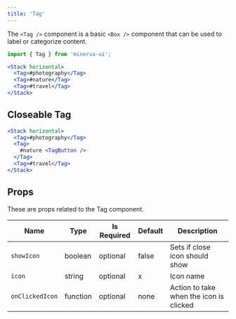```yaml
---
title: 'Tag'
---
```


The `<Tag />` component is a basic `<Box />` component that can be used to label or categorize content.

```js
import { Tag } from 'minerva-ui';
```

```jsx live
<Stack horizontal>
  <Tag>#photography</Tag>
  <Tag>#nature</Tag>
  <Tag>#travel</Tag>
</Stack>
```

## Closeable Tag

```jsx
<Stack horizontal>
  <Tag>#photography</Tag>
  <Tag>
    #nature <TagButton />
  </Tag>
  <Tag>#travel</Tag>
</Stack>
```

## Props

These are props related to the Tag component.

| Name            | Type     | Is Required | Default | Description                             |
| --------------- | -------- | ----------- | ------- | --------------------------------------- |
| `showIcon`      | boolean  | optional    | false   | Sets if close icon should show          |
| `icon`          | string   | optional    | x       | Icon name                               |
| `onClickedIcon` | function | optional    | none    | Action to take when the icon is clicked |
